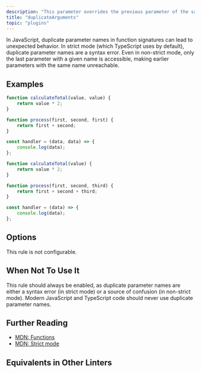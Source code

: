 ```yaml
---
description: "This parameter overrides the previous parameter of the same name."
title: "duplicateArguments"
topic: "plugins"
---
```



<RuleSummary plugin="ts" rule="duplicateArguments" />

In JavaScript, duplicate parameter names in function signatures can lead to unexpected behavior.
In strict mode (which TypeScript uses by default), duplicate parameter names are a syntax error.
Even in non-strict mode, only the last parameter with a given name is accessible, making earlier parameters with the same name unreachable.

## Examples

<Tabs>
<TabItem label="❌ Incorrect">

```ts
function calculateTotal(value, value) {
	return value * 2;
}
```

```ts
function process(first, second, first) {
	return first + second;
}
```

```ts
const handler = (data, data) => {
	console.log(data);
};
```

</TabItem>
<TabItem label="✅ Correct">

```ts
function calculateTotal(value) {
	return value * 2;
}
```

```ts
function process(first, second, third) {
	return first + second + third;
}
```

```ts
const handler = (data) => {
	console.log(data);
};
```

</TabItem>
</Tabs>

## Options

This rule is not configurable.

## When Not To Use It

This rule should always be enabled, as duplicate parameter names are either a syntax error (in strict mode) or a source of confusion (in non-strict mode).
Modern JavaScript and TypeScript code should never use duplicate parameter names.

## Further Reading

- [MDN: Functions](https://developer.mozilla.org/en-US/docs/Web/JavaScript/Reference/Functions)
- [MDN: Strict mode](https://developer.mozilla.org/en-US/docs/Web/JavaScript/Reference/Strict_mode)

## Equivalents in Other Linters

<RuleEquivalents pluginId="ts" ruleId="duplicateArguments" />
